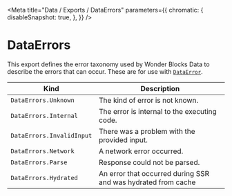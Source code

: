 
<Meta
    title="Data / Exports / DataErrors"
    parameters={{
        chromatic: {
            disableSnapshot: true,
        },
    }}
/>

# DataErrors

This export defines the error taxonomy used by Wonder Blocks Data to describe the errors that can occur. These are for use with [`DataError`](/docs/data-exports-dataerror--page).

| Kind | Description |
| ---- | ----------- |
| `DataErrors.Unknown` | The kind of error is not known. |
| `DataErrors.Internal` | The error is internal to the executing code. |
| `DataErrors.InvalidInput` | There was a problem with the provided input. |
| `DataErrors.Network` | A network error occurred. |
| `DataErrors.Parse` | Response could not be parsed. |
| `DataErrors.Hydrated` | An error that occurred during SSR and was hydrated from cache |

